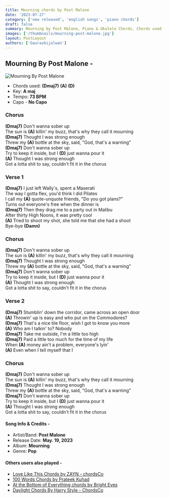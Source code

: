 ```yaml
---
title: Mourning chords by Post Malone
date: '2023-07-27'
category: ['new released', 'english songs', 'piano chords']
draft: false
summary: Mourning by Post Malone, Piano & Ukulele Chords, Chords used - (Dmaj7) (A) (D),  Key - A major.
images: ['/thumbnails/mourning-post-malone.jpg']
layout: PostLayout
authors: ['Gauravbijalwan']
---
```


## Mourning By ​Post Malone -

![Mourning By ​Post Malone](/thumbnails/mourning-post-malone.jpg)

- Chords used: **(Dmaj7)** **(A)** **(D)**
- Key: **A maj**
- Tempo: **73 BPM**
- Capo - **No Capo**

### Chorus

**(Dmaj7)** Don't wanna sober up\
The sun is **(A)** killin' my buzz, that's why they call it mourning\
**(Dmaj7)** Thought I was strong enough\
Threw my **(A)** bottle at the sky, said, "God, that's a warning"\
**(Dmaj7)** Don't wanna sober up\
Try to keep it inside, but I **(D)** just wanna pour it\
**(A)** Thought I was strong enough\
Got a lotta shit to say, couldn't fit it in the chorus

### Verse 1

**(Dmaj7)** I just left Wally's, spent a Maserati\
The way I gotta flex, you'd think I did Pilates\
I call my **(A)** quote-unquote friends, "Do you got plans?"\
Turns out everyone's free when the dinner is\
**(Dmaj7)** Then they drag me to a party out in Malibu\
After thirty High Noons, it was pretty cool\
**(A)** Tried to shoot my shot, she told me that she had a shoot\
Bye-bye **(Damn)**

### Chorus

**(Dmaj7)** Don't wanna sober up\
The sun is **(A)** killin' my buzz, that's why they call it mourning\
**(Dmaj7)** Thought I was strong enough\
Threw my **(A)** bottle at the sky, said, "God, that's a warning"\
**(Dmaj7)** Don't wanna sober up\
Try to keep it inside, but I **(D)** just wanna pour it\
**(A)** Thought I was strong enough\
Got a lotta shit to say, couldn't fit it in the chorus

### Verse 2

**(Dmaj7)** Stumblin' down the corridor, came across an open door\
**(A)** Throwin' up is easy and who put on the Commodores?\
**(Dmaj7)** That's a nice tile floor, wish I got to know you more\
**(A)** Who am I talkin' to? Nobody\
**(Dmaj7)** Take me outside, I'm a little too high\
**(Dmaj7)** Paid a little too much for the time of my life\
When **(A)** money ain't a problem, everyone's lyin'\
**(A)** Even when I tell myself that I

### Chorus

**(Dmaj7)** Don't wanna sober up\
The sun is **(A)** killin' my buzz, that's why they call it mourning\
**(Dmaj7)** Thought I was strong enough\
Threw my **(A)** bottle at the sky, said, "God, that's a warning"\
**(Dmaj7)** Don't wanna sober up\
Try to keep it inside, but I **(D)** just wanna pour it\
**(A)** Thought I was strong enough\
Got a lotta shit to say, couldn't fit it in the chorus

#### Song Info & Credits -

- Artist/Band: ​**Post Malone**
- Release Date: **May. 19, 2023**
- Album: **Mourning**
- Genre: **Pop**

#### Others users also played -

- [Love Like This Chords by ZAYN - chordsCo](https://www.chordsco.com/chords/love-like-this-chords-by-zayn-chordsco)
- [100 Words Chords by Prateek Kuhad](https://www.chordsco.com/chords/100-words-chords-by-prateek-kuhad)
- [At the Bottom of Everything chords by Bright Eyes](https://www.chordsco.com/chords/at-the-bottom-of-everything-chords-by-bright-eyes)
- [Daylight Chords By Harry Style - ChordsCo](https://www.chordsco.com/chords/daylight-chords-by-harry-style)
